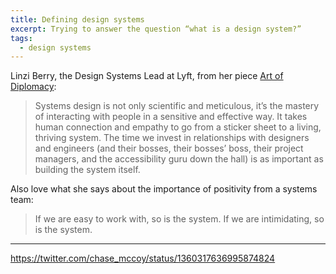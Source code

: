 ```yaml
---
title: Defining design systems
excerpt: Trying to answer the question “what is a design system?”
tags:
  - design systems
---
```


Linzi Berry, the Design Systems Lead at Lyft, from her piece [Art of Diplomacy](https://medium.com/tap-to-dismiss/art-of-diplomacy-2ad1e2cac795):

> Systems design is not only scientific and meticulous, it’s the mastery of interacting with people in a sensitive and effective way. It takes human connection and empathy to go from a sticker sheet to a living, thriving system. The time we invest in relationships with designers and engineers (and their bosses, their bosses’ boss, their project managers, and the accessibility guru down the hall) is as important as building the system itself.

Also love what she says about the importance of positivity from a systems team:

> If we are easy to work with, so is the system. If we are intimidating, so is the system.

---

https://twitter.com/chase_mccoy/status/1360317636995874824